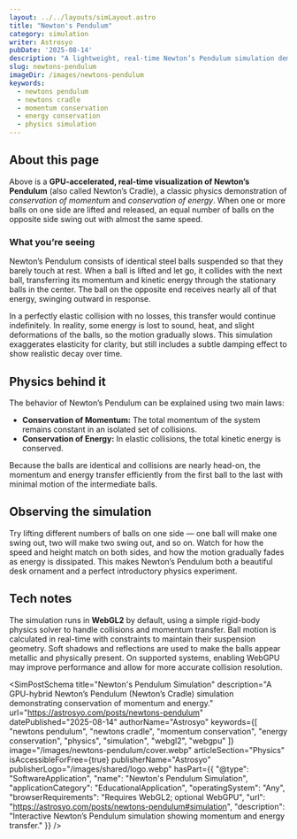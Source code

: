 ```yaml
---
layout: ../../layouts/simLayout.astro
title: "Newton's Pendulum"
category: simulation
writer: Astrosyo
pubDate: '2025-08-14'
description: "A lightweight, real-time Newton’s Pendulum simulation demonstrating conservation of momentum and energy."
slug: newtons-pendulum
imageDir: /images/newtons-pendulum
keywords:
  - newtons pendulum
  - newtons cradle
  - momentum conservation
  - energy conservation
  - physics simulation
---
```



<div class="">
  <p class="Tool-Explanation"></p>

  <div class="sim-stage" aria-label="Newton's Pendulum simulation canvas" id="simulation">
    <SimCanvas slug="newtons-pendulum"/>
  </div>

  <figcaption class="sim-caption"></figcaption></div>

<div class="sim-article">
  <h2 id="about-this-page">About this page</h2>
  <p>
    Above is a <strong>GPU-accelerated, real-time visualization of Newton’s Pendulum</strong> (also called Newton’s Cradle), a classic physics demonstration of 
    <em>conservation of momentum</em> and <em>conservation of energy</em>.
    When one or more balls on one side are lifted and released, an equal number of balls on the opposite side swing out with almost the same speed.
  </p>

  <h3 id="what-youre-seeing">What you’re seeing</h3>
  <p>
    Newton’s Pendulum consists of identical steel balls suspended so that they barely touch at rest.
    When a ball is lifted and let go, it collides with the next ball, transferring its momentum and kinetic energy through the stationary balls in the center.
    The ball on the opposite end receives nearly all of that energy, swinging outward in response.
  </p>
  <p>
    In a perfectly elastic collision with no losses, this transfer would continue indefinitely.
    In reality, some energy is lost to sound, heat, and slight deformations of the balls, so the motion gradually slows.
    This simulation exaggerates elasticity for clarity, but still includes a subtle damping effect to show realistic decay over time.
  </p>

  <h2 id="physics-behind-it">Physics behind it</h2>
  <p>
    The behavior of Newton’s Pendulum can be explained using two main laws:
  </p>
  <ul>
    <li><strong>Conservation of Momentum:</strong> The total momentum of the system remains constant in an isolated set of collisions.</li>
    <li><strong>Conservation of Energy:</strong> In elastic collisions, the total kinetic energy is conserved.</li>
  </ul>
  <p>
    Because the balls are identical and collisions are nearly head-on, the momentum and energy transfer efficiently from the first ball to the last with minimal motion of the intermediate balls.
  </p>

  <h2 id="observing-the-simulation">Observing the simulation</h2>
  <p>
    Try lifting different numbers of balls on one side — one ball will make one swing out, two will make two swing out, and so on.
    Watch for how the speed and height match on both sides, and how the motion gradually fades as energy is dissipated.
    This makes Newton’s Pendulum both a beautiful desk ornament and a perfect introductory physics experiment.
  </p>

  <h2 id="tech-notes">Tech notes</h2>
  <p>
    The simulation runs in <strong>WebGL2</strong> by default, using a simple rigid-body physics solver to handle collisions and momentum transfer.
    Ball motion is calculated in real-time with constraints to maintain their suspension geometry.
    Soft shadows and reflections are used to make the balls appear metallic and physically present.
    On supported systems, enabling WebGPU may improve performance and allow for more accurate collision resolution.
  </p>
</div>

<SimPostSchema
  title="Newton's Pendulum Simulation"
  description="A GPU-hybrid Newton’s Pendulum (Newton’s Cradle) simulation demonstrating conservation of momentum and energy."
  url="https://astrosyo.com/posts/newtons-pendulum"
  datePublished="2025-08-14"
  authorName="Astrosyo"
  keywords={[
    "newtons pendulum",
    "newtons cradle",
    "momentum conservation",
    "energy conservation",
    "physics",
    "simulation",
    "webgl2",
    "webgpu"
  ]}
  image="/images/newtons-pendulum/cover.webp"
  articleSection="Physics"
  isAccessibleForFree={true}
  publisherName="Astrosyo"
  publisherLogo="/images/shared/logo.webp"
  hasPart={{
    "@type": "SoftwareApplication",
    "name": "Newton's Pendulum Simulation",
    "applicationCategory": "EducationalApplication",
    "operatingSystem": "Any",
    "browserRequirements": "Requires WebGL2; optional WebGPU",
    "url": "https://astrosyo.com/posts/newtons-pendulum#simulation",
    "description": "Interactive Newton’s Pendulum simulation showing momentum and energy transfer."
  }}
/>